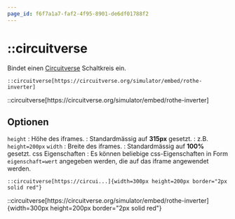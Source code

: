 ```yaml
---
page_id: f6f7a1a7-faf2-4f95-8901-de6df01788f2
---
```



# ::circuitverse

Bindet einen [Circuitverse](https://circuitverse.org/) Schaltkreis ein.

```mdx
::circuitverse[https://circuitverse.org/simulator/embed/rothe-inverter]
```

<BrowserWindow>
::circuitverse[https://circuitverse.org/simulator/embed/rothe-inverter]
</BrowserWindow>

## Optionen

`height`
: Höhe des iframes.
: Standardmässig auf __315px__ gesetzt.
: z.B. `height=200px`
`width`
: Breite des iframes.
: Standardmässig auf __100%__ gesetzt.
css Eigenschaften
: Es können beliebige css-Eigenschaften in Form `eigenschaft=wert` angegeben werden, die auf das iframe angewendet werden.


```mdx
::circuitverse[https://circui...]{width=300px height=200px border="2px solid red"}
```

<BrowserWindow>
::circuitverse[https://circuitverse.org/simulator/embed/rothe-inverter]{width=300px height=200px border="2px solid red"}
</BrowserWindow>
